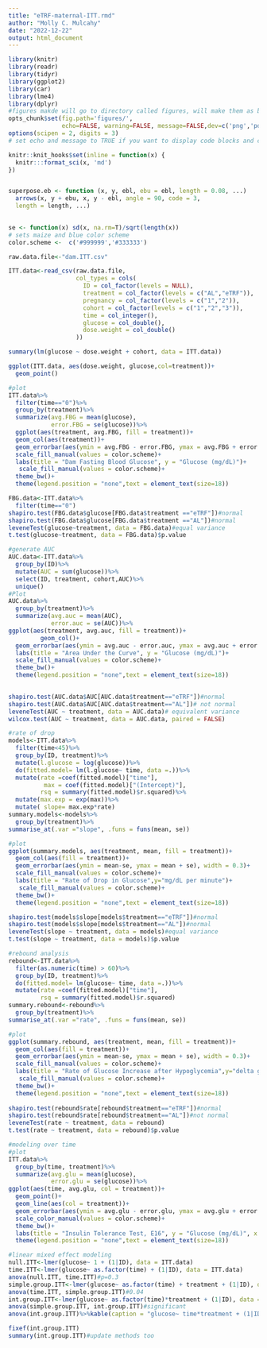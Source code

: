 ```yaml
---
title: "eTRF-maternal-ITT.rmd"
author: "Molly C. Mulcahy"
date: "2022-12-22"
output: html_document
---
```


```r
library(knitr)
library(readr)
library(tidyr)
library(ggplot2)
library(car)
library(lme4)
library(dplyr)
#figures makde will go to directory called figures, will make them as both png and pdf files 
opts_chunk$set(fig.path='figures/',
               echo=FALSE, warning=FALSE, message=FALSE,dev=c('png','pdf'))
options(scipen = 2, digits = 3)
# set echo and message to TRUE if you want to display code blocks and code output respectively

knitr::knit_hooks$set(inline = function(x) {
  knitr:::format_sci(x, 'md')
})


superpose.eb <- function (x, y, ebl, ebu = ebl, length = 0.08, ...)
  arrows(x, y + ebu, x, y - ebl, angle = 90, code = 3,
  length = length, ...)

  
se <- function(x) sd(x, na.rm=T)/sqrt(length(x))
# sets maize and blue color scheme
color.scheme <-  c('#999999','#333333')
```

```r
raw.data.file<-"dam.ITT.csv"

ITT.data<-read_csv(raw.data.file,
                   col_types = cols(
                     ID = col_factor(levels = NULL),
                     treatment = col_factor(levels = c("AL","eTRF")),
                     pregnancy = col_factor(levels = c("1","2")),
                     cohort = col_factor(levels = c("1","2","3")),
                     time = col_integer(),
                     glucose = col_double(),
                     dose.weight = col_double()
                   ))

```


```r
summary(lm(glucose ~ dose.weight + cohort, data = ITT.data))

ggplot(ITT.data, aes(dose.weight, glucose,col=treatment))+
  geom_point()
```

```r
#plot
ITT.data%>%
  filter(time=="0")%>%
  group_by(treatment)%>%
  summarize(avg.FBG = mean(glucose),
            error.FBG = se(glucose))%>%
  ggplot(aes(treatment, avg.FBG, fill = treatment))+
  geom_col(aes(treatment))+
  geom_errorbar(aes(ymin = avg.FBG - error.FBG, ymax = avg.FBG + error.FBG),width =0.3)+
  scale_fill_manual(values = color.scheme)+
  labs(title = "Dam Fasting Blood Glucose", y = "Glucose (mg/dL)")+
   scale_fill_manual(values = color.scheme)+
  theme_bw()+
  theme(legend.position = "none",text = element_text(size=18))

FBG.data<-ITT.data%>%
  filter(time=="0")
shapiro.test(FBG.data$glucose[FBG.data$treatment =="eTRF"])#normal
shapiro.test(FBG.data$glucose[FBG.data$treatment =="AL"])#normal
leveneTest(glucose~treatment, data = FBG.data)#equal variance
t.test(glucose~treatment, data = FBG.data)$p.value
```
```r
#generate AUC
AUC.data<-ITT.data%>%
  group_by(ID)%>%
  mutate(AUC = sum(glucose))%>%
  select(ID, treatment, cohort,AUC)%>%
  unique()
#Plot
AUC.data%>%
  group_by(treatment)%>%
  summarize(avg.auc = mean(AUC),
            error.auc = se(AUC))%>%
ggplot(aes(treatment, avg.auc, fill = treatment))+
         geom_col()+
  geom_errorbar(aes(ymin = avg.auc - error.auc, ymax = avg.auc + error.auc), width =0.3)+
  labs(title = "Area Under the Curve", y = "Glucose (mg/dL)")+
  scale_fill_manual(values = color.scheme)+
  theme_bw()+
  theme(legend.position = "none",text = element_text(size=18))
 

shapiro.test(AUC.data$AUC[AUC.data$treatment=="eTRF"])#normal
shapiro.test(AUC.data$AUC[AUC.data$treatment=="AL"])# not normal
leveneTest(AUC ~ treatment, data = AUC.data)# equivalent variance
wilcox.test(AUC ~ treatment, data = AUC.data, paired = FALSE)
```

```r
#rate of drop
models<-ITT.data%>%
  filter(time<45)%>%
  group_by(ID, treatment)%>%
  mutate(l.glucose = log(glucose))%>%
  do(fitted.model= lm(l.glucose~ time, data =.))%>%
  mutate(rate =coef(fitted.model)["time"],
          max = coef(fitted.model)["(Intercept)"],
         rsq = summary(fitted.model)$r.squared)%>%
  mutate(max.exp = exp(max))%>%
  mutate( slope= max.exp*rate)
summary.models<-models%>%
  group_by(treatment)%>%
summarise_at(.var ="slope", .funs = funs(mean, se))

#plot
ggplot(summary.models, aes(treatment, mean, fill = treatment))+
  geom_col(aes(fill = treatment))+
  geom_errorbar(aes(ymin = mean-se, ymax = mean + se), width = 0.3)+
  scale_fill_manual(values = color.scheme)+
  labs(title = "Rate of Drop in Glucose",y="mg/dL per minute")+
   scale_fill_manual(values = color.scheme)+
  theme_bw()+
  theme(legend.position = "none",text = element_text(size=18))

shapiro.test(models$slope[models$treatment=="eTRF"])#normal
shapiro.test(models$slope[models$treatment=="AL"])#normal
leveneTest(slope ~ treatment, data = models)#equal variance
t.test(slope ~ treatment, data = models)$p.value
```

```r
#rebound analysis
rebound<-ITT.data%>%
  filter(as.numeric(time) > 60)%>%
  group_by(ID, treatment)%>%
  do(fitted.model= lm(glucose~ time, data =.))%>%
  mutate(rate =coef(fitted.model)["time"],
         rsq = summary(fitted.model)$r.squared)
summary.rebound<-rebound%>%
  group_by(treatment)%>%
summarise_at(.var ="rate", .funs = funs(mean, se))

#plot
ggplot(summary.rebound, aes(treatment, mean, fill = treatment))+
  geom_col(aes(fill = treatment))+
  geom_errorbar(aes(ymin = mean-se, ymax = mean + se), width = 0.3)+
  scale_fill_manual(values = color.scheme)+
  labs(title = "Rate of Glucose Increase after Hypoglycemia",y="delta glucose (mg/dL/min")+
   scale_fill_manual(values = color.scheme)+
  theme_bw()+
  theme(legend.position = "none",text = element_text(size=18))
  
shapiro.test(rebound$rate[rebound$treatment=="eTRF"])#normal
shapiro.test(rebound$rate[rebound$treatment=="AL"])#not normal
leveneTest(rate ~ treatment, data = rebound)
t.test(rate ~ treatment, data = rebound)$p.value
```
```r
#modeling over time
#plot
ITT.data%>%
  group_by(time, treatment)%>%
  summarize(avg.glu = mean(glucose),
            error.glu = se(glucose))%>%
ggplot(aes(time, avg.glu, col = treatment))+
  geom_point()+
  geom_line(aes(col = treatment))+
  geom_errorbar(aes(ymin = avg.glu - error.glu, ymax = avg.glu + error.glu), width =0.4)+
  scale_color_manual(values = color.scheme)+
  theme_bw()+
  labs(title = "Insulin Tolerance Test, E16", y = "Glucose (mg/dL)", x = "Time after injection (minutes)")+
  theme(legend.position = "none",text = element_text(size=18))

#linear mixed effect modeling
null.ITT<-lmer(glucose~ 1 + (1|ID), data = ITT.data)
time.ITT<-lmer(glucose~ as.factor(time) + (1|ID), data = ITT.data)
anova(null.ITT, time.ITT)#p=0.3
simple.group.ITT<-lmer(glucose~ as.factor(time) + treatment + (1|ID), data = ITT.data)
anova(time.ITT, simple.group.ITT)#0.04
int.group.ITT<-lmer(glucose~ as.factor(time)*treatment + (1|ID), data = ITT.data)
anova(simple.group.ITT, int.group.ITT)#significant
anova(int.group.ITT)%>%kable(caption = "glucose~ time*treatment + (1|ID)")

fixef(int.group.ITT)
summary(int.group.ITT)#update methods too
```
